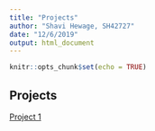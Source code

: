 ```yaml
---
title: "Projects"
author: "Shavi Hewage, SH42727"
date: "12/6/2019"
output: html_document
---
```


```r
knitr::opts_chunk$set(echo = TRUE)
```

## Projects

[Project 1](/EDA)